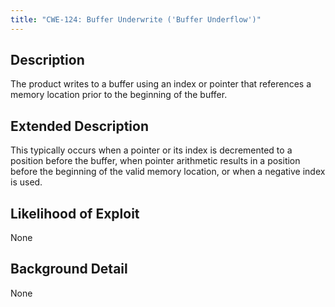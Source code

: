 ```yaml
---
title: "CWE-124: Buffer Underwrite ('Buffer Underflow')"
---
```


## Description
The product writes to a buffer using an index or pointer that references a memory location prior to the beginning of the buffer.

## Extended Description
This typically occurs when a pointer or its index is decremented to a position before the buffer, when pointer arithmetic results in a position before the beginning of the valid memory location, or when a negative index is used.

## Likelihood of Exploit
None

## Background Detail
None
        